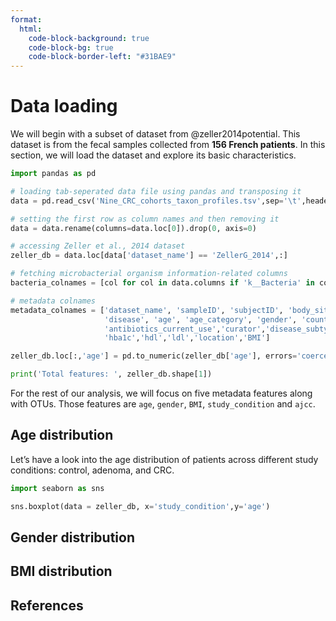 ```yaml
---
format:
  html:
    code-block-background: true
    code-block-bg: true
    code-block-border-left: "#31BAE9"
---
```



# Data loading
We will begin with a subset of dataset from @zeller2014potential. This dataset is from the fecal samples collected from **156 French patients**. In this section, we will load the dataset and explore its basic characteristics.


```python
import pandas as pd

# loading tab-seperated data file using pandas and transposing it
data = pd.read_csv('Nine_CRC_cohorts_taxon_profiles.tsv',sep='\t',header=None).T

# setting the first row as column names and then removing it
data = data.rename(columns=data.loc[0]).drop(0, axis=0)

# accessing Zeller et al., 2014 dataset
zeller_db = data.loc[data['dataset_name'] == 'ZellerG_2014',:]

# fetching microbacterial organism information-related columns
bacteria_colnames = [col for col in data.columns if 'k__Bacteria' in col]

# metadata colnames
metadata_colnames = ['dataset_name', 'sampleID', 'subjectID', 'body_site', 'study_condition',
                     'disease', 'age', 'age_category', 'gender', 'country','ajcc','alcohol',
                     'antibiotics_current_use','curator','disease_subtype','ever_smoke','fobt',
                     'hba1c','hdl','ldl','location','BMI']

zeller_db.loc[:,'age'] = pd.to_numeric(zeller_db['age'], errors='coerce')

print('Total features: ', zeller_db.shape[1])
```

For the rest of our analysis, we will focus on five metadata features along with OTUs. Those features are `age`, `gender`, `BMI`, `study_condition` and `ajcc`. 

## Age distribution
Let's have a look into the age distribution of patients across different study conditions: control, adenoma, and CRC. 

```python

import seaborn as sns

sns.boxplot(data = zeller_db, x='study_condition',y='age')

```

## Gender distribution

## BMI distribution

## 




## References{.unnumbered}
